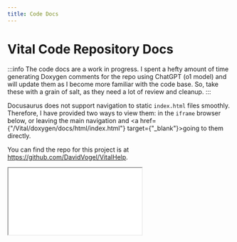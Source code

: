 ```yaml
---
title: Code Docs
---
```



# Vital Code Repository Docs

:::info
The code docs are a work in progress. I spent a hefty amount of time generating Doxygen comments for the repo using ChatGPT (o1 model) and will update them as I become more familiar with the code base. So, take these with a grain of salt, as they need a lot of review and cleanup.
:::

Docusaurus does not support navigation to static `index.html` files smoothly. Therefore, I have provided two ways to view them: in the `iframe` browser below, or leaving the main navigation and <a href={"/Vital/doxygen/docs/html/index.html"} target={"_blank"}>going to them directly</a>.

You can find the repo for this project is at https://github.com/DavidVogel/VitalHelp.


<iframe
  src="/Vital/doxygen/docs/html/index.html"
  style={{ width: '100%', height: '1000px', border: 'none' }}
/>

<CommentSection />
